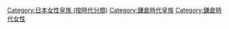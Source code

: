 [[Category:日本女性皇族_(按時代分類)|Category:日本女性皇族 (按時代分類)]]
[[Category:鎌倉時代皇族|Category:鎌倉時代皇族]]
[[Category:鎌倉時代女性|Category:鎌倉時代女性]]